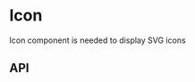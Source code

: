 

<Meta
  title="Components/Atoms/Icon"
  of={IconMeta}
/>

# Icon

Icon component is needed to display SVG icons

<Primary />

## API

<ArgsTable />
